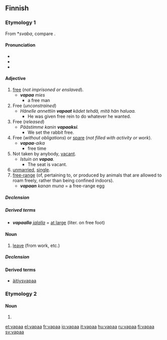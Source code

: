 ==Finnish==

===Etymology 1===
From {{etyl|sla|fi}} *''svaba'', compare {{term|svoboda}}.

====Pronunciation====
* {{IPA|lang=fi|[ˈʋɑpɑː]}}
* {{rhymes|ɑpɑ­ː|lang=fi}}
* {{hyphenation|va|paa}}

====Adjective====
{{infl|fi|adjective|comparative|vapaampi|superlative|vapain}}

# [[free]] (''not imprisoned or enslaved'').
#* '''''vapaa''' mies''
#** a free man
# Free (''unconstrained'')
#* ''Hänelle annettiin '''vapaat''' kädet tehdä, mitä hän haluaa.''
#** He was given free rein to do whatever he wanted.
# Free (''released'')
#* ''Päästimme kanin '''vapaaksi'''.''
#** We set the rabbit free.
# Free (''without obligations'') or [[spare]] (''not filled with activity or work'').
#* '''''vapaa'''-aika''
#** free time
# Not taken by anybody, [[vacant]].
#* ''Istuin on '''vapaa'''.''
#** The seat is vacant.
# [[unmarried]], [[single]].
# [[free-range]] (of, pertaining to, or produced by animals that are allowed to roam freely, rather than being confined indoors).
#* '''''vapaan''' kanan muna'' = a free-range egg

=====Declension=====
{{fi-decl-vapaa|vapa|a|a|}}

=====Derived terms=====
* '''''vapaalla''' [[jalka|jalalla]]'' = [[at large]] (liter. on free foot)

====Noun====
{{infl|fi|noun}}

# [[leave]] (from work, etc.)

=====Declension=====
{{fi-decl-vapaa|vapa}}

====Derived terms====
* [[äitiysvapaa]]

===Etymology 2===

====Noun====
{{infl|fi|noun form}}

# {{fi-form of|type=noun|case=partitive|pl=singular|[[vapa]]}}

[[et:vapaa]]
[[el:vapaa]]
[[fr:vapaa]]
[[io:vapaa]]
[[it:vapaa]]
[[hu:vapaa]]
[[ru:vapaa]]
[[fi:vapaa]]
[[sv:vapaa]]